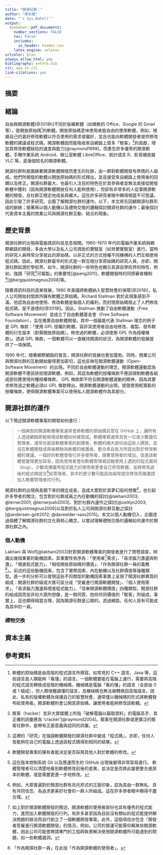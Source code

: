 ```yaml
---
title: "開源社群："
author: "廖永賦"
date: "`r Sys.Date()`"
output:
  bookdown::pdf_document2:
    number_sections: FALSE
    toc: False
    includes:
      in_header: header.tex
    latex_engine: xelatex
urlcolor: blue
always_allow_html: yes
bibliography: anthro.bib
csl: apa_ch.csl
link-citations: yes
---
```


## 摘要

\pagenumbering{gobble}
\newpage 
\pagenumbering{arabic}

## 緒論
自由與開源軟體[@2018h]不同於版權軟體（如微軟的 Office、Google 的 Gmail 等），是開放原始碼[^sourcecode]的軟體。開放原始碼意味使用者能自由的使用軟體，例如，根據自己的喜好修改軟體以符合使用的需求或偏好，並且也能向軟體開發者提供修改軟體的建議或程式碼。開源軟體因而能吸收來自網路上眾多「駭客」[^hacker]的貢獻，增加其修改軟體缺陷的速度與能力[@raymond1999]，而產生許多優秀的開源軟體。手機作業系統 Android、辦公室軟體 LibreOffice、統計語言 R、影音播放器 VLC 等，是幾個知名的開源軟體。

開源社群則是圍繞著開源軟體開發而產生的社群，由一群對軟體開發有熱情的人組成。他們所開發的軟體以開放原始碼的形式釋出，並且接受來自網路上使用者的回饋以及修正。開源社群最大、也最引人注目的特色在於其參與者並無法直接從開發軟體中獲利（因為開源軟體開放任何人能夠使用），但卻有非常多的人從事開源軟體的開發，且社群正穩定地成長與擴大。這在許多研究者眼中顯得相當不可思議，因此引發了許多研究，企圖了解開源社群的運作。以下，本文將先回顧開源社群形成的脈絡；接著再以個人動機以及禮物交換的邏輯探討開源社群的運作；最後探討代表資本主義的商業公司與開源社群互動、結合的現象。


[^sourcecode]: 軟體的原始碼是由高階的程式語言所撰寫，如常見的 C++ 語言、Java 等，這些語言是人類能夠「看懂」的語言。一個軟體要能在電腦上運行，需要將高階的程式語言轉換成低階的機械碼。機械碼是電腦「看的懂」的語言（全部由 0 或 1 組成），但人類很難讀懂的語言，且機械碼也無法被轉換回高階語言。因此，私有的版權軟體為保護自己的智慧財產，通常僅以機械碼的形式將軟體發布給使用者。開源軟體則會公開其原始碼，讓使用者能夠修改該軟體。
[^hacker]: 駭客（hacker）並非大眾媒體上所指「破解電腦以竊取資料」的電腦高手，其正確的詞彙應為 'cracker'[@raymond2004]。駭客在開源社群或更廣泛的駭客社群中，是帶有正面意義與認同的詞彙。


## 歷史背景

開源社群的出現與電腦資訊科技息息相關。1960-1970 年代的電腦作業系統與網際網路的開發，多由大學以及私人公司資助的實驗室（如貝爾實驗室）進行。當時的研究人員時常分享彼此的原始碼，以非正式的方式授權不同機構的人們互相使用程式碼。因此，開源社群最早的形式是一群互相分享原始碼的研究人員，亦即，開源社群起源於學術界。如今，開源社群的一些特色也顯示其源自學術界的特性，例如，強調「研究[^reproduce]可複製」的重要性[@peng2011]、軟體開發時的同儕審查機制[^peer][@bergquistmagnus2008]等。

隨著資訊科技的逐漸發展，1980 年美國將軟體納入智慧財產的保障[@2018i]，私人公司開始封閉其所擁有軟體之原始碼。Richard Stallman 對於此現象感到不滿，他認為自由地使用、修改軟體是每個人的權利，而封閉原始碼阻止了人們修改程式碼，是不道德的[@2018l]。因此，Stallman 推動了自由軟體運動（Free Software Movement）並成立了自由軟體基金會（Free Software Foundation），旨在推廣自由軟體開發。其中一個最能代表 Stallman 理念的例子是 GPL 條款：「使用 GPL 授權的軟體，容許其使用者自由地修改、複製、發布軟體的衍生版本（即需開放原始碼）。修改過的軟體，必須使用 GPL 作為授權條款」。透過 GPL 條款，一個軟體可以一直維持開源的狀況，為開源軟體的發展提供了一項保障。

1990 年代，隨著網際網路的普及，開源社群的發展也更加蓬勃。同時，商業公司與開源社群的互動開始變得更加密切，這也反映在開源軟體運動（Open-Software Movement）的出現。不同於自由軟體運動的理念，開源軟體運動認為開源軟體不應該排拒閉源軟體，例如，其認為軟體的授權條款不應該限制軟體各組成部份應使用何種授權條款。 GPL 條款即不符合開源軟體運動的精神，因為其要求修改過之軟體必須以 GPL 條款釋出。開源軟體運動的出現，提倡使用較寬鬆的授權條款，使得開源軟體專案可以使用私人閉源軟體作為其部分。


[^reproduce]: 這裡的「研究」在強調軟體開發的開源社群中變成「程式碼」，亦即，任何人皆能夠在自己的電腦上透過該程式碼得到相同的結果。
[^peer]: 軟體開發專案的擁有者能決定是否採用其他人對於軟體的修改。

## 開源社群的運作

以下簡述開源軟體專案的開發如何進行：

> 一個典型的開源軟體專案通常會將軟體的原始碼託管在 GitHub 上，讓所有人透過網路即能檢視該軟體如何被寫成。軟體專案通常具有一位或少數幾位管理者，通常也是該軟體專案的創建者。軟體的絕大部份由這些人撰寫，並且在軟體開發成熟後轉換為軟體的維護者，整合來自各方所提出對於修改軟體的建議。一個好的軟體會吸引許多使用者，隨著使用者的增加，改進該軟體會變得更加容易，因為使用者會向軟體管理者回報使用上遇到的程式漏洞（bug）。少數具備優秀程式能力的使用者更會自己修改軟體，並將修改過後的程式碼提交[^pl]給管理者，其中的更少數可能因為經常提交修改而被邀請加入軟體管理者的行列。


開源社群的出現與長期下來的穩定成長，造成大眾對於其夢幻般的想像[^altruism]，也引起許多學者的關注，包含對於社群成員之內在動機的探討[@lakhani2003; @lerner2001; @lernerjosh2003]、對於社群內運作之探討[@zeitlyn2003; @bergquistmagnus2008]以及對於私人公司與開源社群互動之探討[@andersen-gott2012; @daveelder-vass2015]。本文以個人動機切入，企圖透過個體了解開源社群的文化與核心概念，以嘗試理解禮物交換的邏輯如何運作於開源社群之內。

[^pl]: 這在版本控制系統 Git 以及應運而生的 GitHub 出現後變得非常容易進行。 軟體管理者可以清楚地看到軟體修改前後的差異，並決定是否將此變更整合進原本的軟體，或是需要更進一步地修改。
[^altruism]: 例如，大眾普遍對於開源社群有烏托邦式的正面印象，認為其由一群無私、具有共同信念、為追求更美好社會的一群人所組成。這在許多學者眼中顯得不盡合理。

### 個人動機

Lakhani 與 Wolf[@lakhani2003]針對開源軟體專案的開發者進行了問卷調查，辨識出幾個重要的動機因素，其重要性依序為：「使用者[^user]需求」、「尋求腦力激盪與刺激」、「增進程式能力」、「相信開放原始碼的價值」、「作為開源社群一員的義務[^obligation]」。前述的這些動機因素，包含了實際因素、內在動機以及社群價值等幾種類型。進一步的分析可以發現這些不同類型的動機因素事實上呈現了開源社群異質的組成：開源社群的組成大致可區分成「受雇進行開源軟體開發」、「個人使用需求」、「尋求腦力激盪與增進程式能力」、「信奉開源軟體價值」四種類型。開源社群的組成因而並非如大眾所想像，是一群同質、抱持共同價值的「駭客」所組成，事實上，這也顯得相當合理，因為開源社群是公開的，透過網路，任何人皆有可能成為其中的一員。


[^user]: 如上對於開源軟體開發的簡述，開源軟體的使用者部份也具有優秀的程式能力，進而加入軟體開發的行列。有許多甚至因為目前沒有類似的程式能提供解決問題的辦法而自行創立了一個軟體開發專案。此外，這個項目亦包含「開發者受雇進行開源軟體開發」的情況，例如，公司的營運可能需仰賴某些開源軟體，因此公司可能會聘請專門的工程師負責解決使用開源軟體所可能遇到的問題，如一些軟體漏洞。
[^obligation]: 「作為開源社群一員」在此指「作為開源軟體的使用者」。


### 禮物交換

## 資本主義

## 參考資料{#reference}